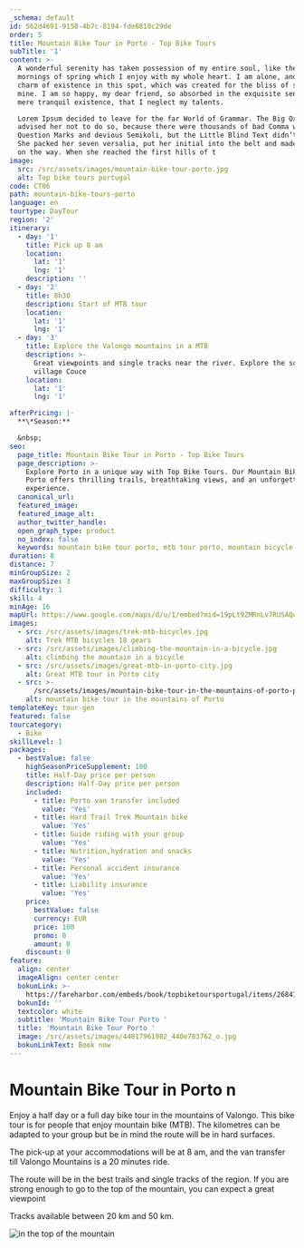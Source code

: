 ```yaml
---
_schema: default
id: 562d4691-9158-4b7c-8194-fde6810c29de
order: 5
title: Mountain Bike Tour in Porto - Top Bike Tours
subTitle: '1'
content: >-
  A wonderful serenity has taken possession of my entire soul, like these sweet
  mornings of spring which I enjoy with my whole heart. I am alone, and feel the
  charm of existence in this spot, which was created for the bliss of souls like
  mine. I am so happy, my dear friend, so absorbed in the exquisite sense of
  mere tranquil existence, that I neglect my talents.

  Lorem Ipsum decided to leave for the far World of Grammar. The Big Oxmox
  advised her not to do so, because there were thousands of bad Comma wild
  Question Marks and devious Semikoli, but the Little Blind Text didn’t listen.
  She packed her seven versalia, put her initial into the belt and made herself
  on the way. When she reached the first hills of t
image:
  src: /src/assets/images/mountain-bike-tour-porto.jpg
  alt: Top bike tours portugal
code: CT06
path: mountain-bike-tours-porto
language: en
tourtype: DayTour
region: '2'
itinerary:
  - day: '1'
    title: Pick up 8 am
    location:
      lat: '1'
      lng: '1'
    description: ''
  - day: '2'
    title: 8h30
    description: Start of MTB tour
    location:
      lat: '1'
      lng: '1'
  - day: '3'
    title: Explore the Valongo mountains in a MTB
    description: >-
      Great viewpoints and single tracks near the river. Explore the schist
      village Couce
    location:
      lat: '1'
      lng: '1'

afterPricing: |-
  **\*Season:**

  &nbsp;
seo:
  page_title: Mountain Bike Tour in Porto - Top Bike Tours
  page_description: >-
    Explore Porto in a unique way with Top Bike Tours. Our Mountain Bike Tour in
    Porto offers thrilling trails, breathtaking views, and an unforgettable
    experience.
  canonical_url:
  featured_image:
  featured_image_alt:
  author_twitter_handle:
  open_graph_type: product
  no_index: false
  keywords: mountain bike tour porto, mtb tour porto, mountain bicycle in porto
duration: 8
distance: 7
minGroupSize: 2
maxGroupSize: 3
difficulty: 1
skill: 4
minAge: 16
mapUrl: https://www.google.com/maps/d/u/1/embed?mid=19pLt9ZMRnLv7RUSAQqpybO9X-oNSSOhV
images:
  - src: /src/assets/images/trek-mtb-bicycles.jpg
    alt: Trek MTB bicycles 18 gears
  - src: /src/assets/images/climbing-the-mountain-in-a-bicycle.jpg
    alt: climbing the mountain in a bicycle
  - src: /src/assets/images/great-mtb-in-porto-city.jpg
    alt: Great MTB tour in Porto city
  - src: >-
      /src/assets/images/mountain-bike-tour-in-the-mountains-of-porto-portugal.jpg
    alt: mountain bike tour in the mountains of Porto
templateKey: tour-gen
featured: false
tourcategory:
  - Bike
skillLevel: 1
packages:
  - bestValue: false
    highSeasonPriceSupplement: 100
    title: Half-Day price per person
    description: Half-Day price per person
    included:
      - title: Porto van transfer included
        value: 'Yes'
      - title: Hard Trail Trek Mountain bike
        value: 'Yes'
      - title: Guide riding with your group
        value: 'Yes'
      - title: Nutrition,hydration and snacks
        value: 'Yes'
      - title: Personal accident insurance
        value: 'Yes'
      - title: Liability insurance
        value: 'Yes'
    price:
      bestValue: false
      currency: EUR
      price: 100
      promo: 0
      amount: 0
    discount: 0
feature:
  align: center
  imageAlign: center center
  bokunLink: >-
    https://fareharbor.com/embeds/book/topbiketoursportugal/items/268413/?full-items=yes&flow=479507
  bokunId: ''
  textcolor: white
  subtitle: 'Mountain Bike Tour Porto '
  title: 'Mountain Bike Tour Porto '
  image: /src/assets/images/44817961982_440e783762_o.jpg
  bokunLinkText: Book now
---
```


# Mountain Bike Tour in Porto n

Enjoy a half day or a full day bike tour in the mountains of Valongo. This bike
tour is for people that enjoy mountain bike (MTB). The kilometres can be adapted
to your group but be in mind the route will be in hard surfaces.

The pick-up at your accommodations will be at 8 am, and the van transfer till
Valongo Mountains is a 20 minutes ride.

The route will be in the best trails and single tracks of the region. If you are
strong enough to go to the top of the mountain, you can expect a great viewpoint

Tracks available between 20 km and 50 km.

![in the top of the mountain](/src/assets/images/mtb-tour-top-of-the-mountain.jpg 'MTB pictureour')
